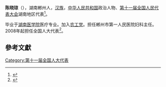 '''陈晓琼'''（{{bd|1961年||}}），湖南郴州人，[[汉族|汉族]]，[[中华人民共和国|中华人民共和国]]政治人物、[[第十一届全国人民代表大会|第十一届全国人民代表大会]]湖南地区代表<ref>{{cite web|author=新华网|title=第十一届全国人大代表|url=http://news.xinhuanet.com/ziliao/2008-03/03/content_7708230.htm?node=36628|publisher=新华网|accessdate=2014-01-07|archive-date=2014-01-10|archive-url=https://web.archive.org/web/20140110211415/http://news.xinhuanet.com/ziliao/2008-03/03/content_7708230.htm?node=36628|dead-url=no}}</ref>。

毕业于[[湖南医学院|湖南医学院]]医疗专业。加入[[农工党|农工党]]。担任郴州市第一人民医院妇科主任。2008年起担任全国人大代表<ref>{{cite news|title=全国人大代表信息-陈晓琼|url= http://210.82.31.1:8084/delegate/viewDelegate.action?dbid=111739|accessdate=2013-04-05|newspaper=全国人大网|archive-url=https://web.archive.org/web/20140514075000/http://www.npc.gov.cn/delegate/viewDelegate.action?dbid=111739|archive-date=2014-05-14|dead-url=yes}}</ref>。

==參考文獻==
{{reflist}}
[[Category:第十一届全国人大代表|Category:第十一届全国人大代表]]